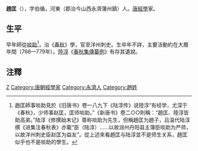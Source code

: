 {{for|东汉右扶風赵匡|赵匡 (东汉)}}
'''趙匡'''（{{bd|?||?||}}），字伯循，河東（郡治今山西永濟蒲州鎮）人。[[唐朝|唐]][[經學|經學]]家。
==生平==
早年師從[[啖助|啖助]]<ref>趙匡師事啖助見於《旧唐书》卷一八九下《陆淳传》说陸淳“有经学，尤深于《春秋》，少师事赵匡，匡师啖助。”《新唐书》卷二○○則稱：“趙匡、陸淳皆助高弟。”陆淳《修撰始末记》尊称啖助为先生，但稱趙匡为趙子，吕温代陆淳撰《进集注春秋表》亦載“臣（陆淳）……以故润州丹阳县主簿臣啖助为严师，以故洋州刺史臣赵匡为益友”。從上述來看趙匡与陆淳並不是师生关系，趙匡似乎也不是啖助的學生。</ref>，治《[[春秋經|春秋]]》學，官至洋州刺史。生卒年不詳，主要活動約在大曆年間（766—779年）。[[陸淳|陸淳]]《[[s:春秋集傳纂例|春秋集傳纂例]]》有存其遺說。

==注釋==
{{reflist}}

[[Category:唐朝政治人物|Z]]
[[Category:唐朝經學家|Category:唐朝經學家]]
[[Category:永濟人|Category:永濟人]]
[[Category:趙姓|Category:趙姓]]